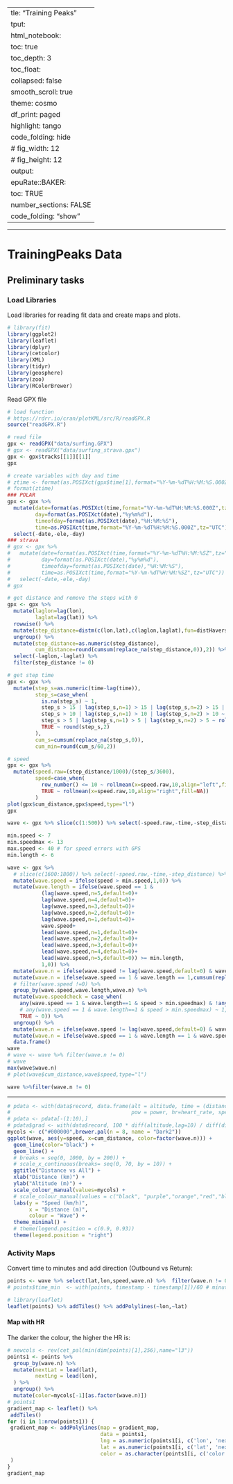   ---
title: "Training Peaks"
output:
  html_notebook:
    toc: true
    toc_depth: 3
    toc_float:
      collapsed: false
      smooth_scroll: true
    theme: cosmo
    df_print: paged
    highlight: tango
    code_folding: hide
    # fig_width: 12
    # fig_height: 12
# output:
#   epuRate::BAKER:
#     toc: TRUE
#     number_sections: FALSE
#     code_folding: "show"
---

<script>
$(document).ready(function() {
  $items = $('div#TOC li');
  $items.each(function(idx) {
    num_ul = $(this).parentsUntil('#TOC').length;
    $(this).css({'text-indent': num_ul * 10, 'padding-left': 0});
  });

});
</script>

***

# TrainingPeaks Data

## Preliminary tasks
### Load Libraries

Load libraries for reading fit data and create maps and plots.

```r
# library(fit)
library(ggplot2)
library(leaflet)
library(dplyr)
library(cetcolor)
library(XML)
library(tidyr)
library(geosphere)
library(zoo)
library(RColorBrewer)
```


Read GPX file

```r
# load function
# https://rdrr.io/cran/plotKML/src/R/readGPX.R
source("readGPX.R")
```

```r
# read file
gpx <- readGPX("data/surfing.GPX")
# gpx <- readGPX("data/surfing_strava.gpx")
gpx <- gpx$tracks[[1]][[1]]
gpx
```

```r
# create variables with day and time
# ztime <- format(as.POSIXct(gpx$time[1],format="%Y-%m-%dT%H:%M:%S.000Z",tz="UTC"),tz="Australia/Melbourne")
# format(ztime)
### POLAR
gpx <- gpx %>%
  mutate(date=format(as.POSIXct(time,format="%Y-%m-%dT%H:%M:%S.000Z",tz="UTC"),tz="Australia/Melbourne"),
         day=format(as.POSIXct(date),"%y%m%d"),
         timeofday=format(as.POSIXct(date),"%H:%M:%S"),
         time=as.POSIXct(time,format="%Y-%m-%dT%H:%M:%S.000Z",tz="UTC")) %>%
  select(-date,-ele,-day)
### strava
# gpx <- gpx %>%
#   mutate(date=format(as.POSIXct(time,format="%Y-%m-%dT%H:%M:%SZ",tz="UTC"),tz="Australia/Melbourne"),
#          day=format(as.POSIXct(date),"%y%m%d"),
#          timeofday=format(as.POSIXct(date),"%H:%M:%S"),
#          time=as.POSIXct(time,format="%Y-%m-%dT%H:%M:%SZ",tz="UTC")) %>%
#   select(-date,-ele,-day)
# gpx
```

```r
# get distance and remove the steps with 0
gpx <- gpx %>% 
  mutate(laglon=lag(lon),
         laglat=lag(lat)) %>% 
  rowwise() %>%
  mutate(step_distance=distm(c(lon,lat),c(laglon,laglat),fun=distHaversine)) %>% 
  ungroup() %>% 
  mutate(step_distance=as.numeric(step_distance),
         cum_distance=round(cumsum(replace_na(step_distance,0)),2)) %>% 
  select(-laglon,-laglat) %>% 
  filter(step_distance != 0)

# get step time
gpx <- gpx %>% 
  mutate(step_s=as.numeric(time-lag(time)),
         step_s=case_when(
           is.na(step_s) ~ 1,
           step_s > 15 | lag(step_s,n=1) > 15 | lag(step_s,n=2) > 15 | lag(step_s,n=3) > 15  ~ rollmean(x=step_s,4,align="right",fill=NA),
           step_s > 10 | lag(step_s,n=1) > 10 | lag(step_s,n=2) > 10 ~ rollmean(x=step_s,3,align="right",fill=NA),
           step_s > 5 | lag(step_s,n=1) > 5 | lag(step_s,n=2) > 5 ~ rollmean(x=step_s,2,align="right",fill=NA),
           TRUE ~ round(step_s,2)
         ),
         cum_s=cumsum(replace_na(step_s,0)),
         cum_min=round(cum_s/60,2))
```


```r
# speed
gpx <- gpx %>% 
  mutate(speed.raw=(step_distance/1000)/(step_s/3600),
         speed=case_when(
           row_number() <= 10 ~ rollmean(x=speed.raw,10,align="left",fill=NA),
           TRUE ~ rollmean(x=speed.raw,10,align="right",fill=NA))
         )
plot(gpx$cum_distance,gpx$speed,type="l")
gpx
```

```r
wave <- gpx %>% slice(c(1:500)) %>% select(-speed.raw,-time,-step_distance)

min.speed <- 7
min.speedmax <- 13
max.speed <- 40 # for speed errors with GPS
min.length <- 6

wave <- gpx %>% 
  # slice(c(1600:1800)) %>% select(-speed.raw,-time,-step_distance) %>%
  mutate(wave.speed = ifelse(speed > min.speed,1,0)) %>% 
  mutate(wave.length = ifelse(wave.speed == 1 &
           (lag(wave.speed,n=5,default=0)+
           lag(wave.speed,n=4,default=0)+
           lag(wave.speed,n=3,default=0)+
           lag(wave.speed,n=2,default=0)+
           lag(wave.speed,n=1,default=0)+
           wave.speed+
           lead(wave.speed,n=1,default=0)+
           lead(wave.speed,n=2,default=0)+
           lead(wave.speed,n=3,default=0)+
           lead(wave.speed,n=4,default=0)+
           lead(wave.speed,n=5,default=0)) >= min.length,
           1,0)) %>%
  mutate(wave.n = ifelse(wave.speed != lag(wave.speed,default=0) & wave.speed == 1 & wave.length == 1,1,0)) %>%
  mutate(wave.n = ifelse(wave.speed == 1 & wave.length == 1,cumsum(replace_na(wave.n,0)),0)) %>%
  # filter(wave.speed !=0) %>% 
  group_by(wave.speed,wave.length,wave.n) %>%
  mutate(wave.speedcheck = case_when(
    any(wave.speed == 1 & wave.length==1 & speed > min.speedmax) & !any(speed.raw > max.speed & speed > min.speedmax) ~ 1,
    # any(wave.speed == 1 & wave.length==1 & speed > min.speedmax) ~ 1,
    TRUE ~ 0)) %>%
  ungroup() %>%
  mutate(wave.n = ifelse(wave.speed != lag(wave.speed,default=0) & wave.speed == 1 & wave.length == 1 & wave.speedcheck == 1,1,0)) %>%
  mutate(wave.n = ifelse(wave.speed == 1 & wave.length == 1 & wave.speedcheck == 1,cumsum(replace_na(wave.n,0)),0)) %>%
  data.frame()
wave
# wave <- wave %>% filter(wave.n != 0)
# wave
max(wave$wave.n)
# plot(wave$cum_distance,wave$speed,type="l")
```

```r
wave %>%filter(wave.n != 0)
```

################################
################################

*** 

```r
# pdata <- with(data$record, data.frame(alt = altitude, time = (distance-distance[1])/1000,
#                                       pow = power, hr=heart_rate, speed=speed, cad=cadence))
# pdata <- pdata[-(1:10),]
# pdata$grad <- with(data$record, 100 * diff(altitude,lag=10) / diff(distance,lag=10))
mycols <- c("#000000",brewer.pal(n = 8, name = "Dark2"))
ggplot(wave, aes(y=speed, x=cum_distance, color=factor(wave.n))) +
  geom_line(color="black") +
  geom_line() +
  # breaks = seq(0, 1000, by = 200)) +
  # scale_x_continuous(breaks= seq(0, 70, by = 10)) +
  ggtitle("Distance vs All") +
  xlab("Distance (km)") +
  ylab("Altitude (m)") +
  scale_colour_manual(values=mycols) +
  # scale_colour_manual(values = c("black", "purple","orange","red","blue","green")) +
  labs(y = "Speed (km/h)",
       x = "Distance (m)",
       colour = "Wave") +
  theme_minimal() +
  # theme(legend.position = c(0.9, 0.93))
  theme(legend.position = "right")
```


### Activity Maps

Convert time to minutes and add direction (Outbound vs Return):
 
```r
points <- wave %>% select(lat,lon,speed,wave.n) %>%  filter(wave.n != 0)
# points$time_min  <- with(points, timestamp - timestamp[1])/60 # minutes of riding
```

```r
# library(leaflet)
leaflet(points) %>% addTiles() %>% addPolylines(~lon,~lat)
```

#### Map with HR

The darker the colour, the higher the HR is:

```r
# newcols <- rev(cet_pal(min(dim(points)[1],256),name="l3"))
points1 <- points %>%
  group_by(wave.n) %>% 
  mutate(nextLat = lead(lat),
         nextLng = lead(lon),
  ) %>% 
  ungroup() %>% 
  mutate(color=mycols[-1][as.factor(wave.n)])
# points1
gradient_map <- leaflet() %>%
 addTiles()
for (i in 1:nrow(points1)) {
 gradient_map <- addPolylines(map = gradient_map,
                              data = points1,
                              lng = as.numeric(points1[i, c('lon', 'nextLng')]),
                              lat = as.numeric(points1[i, c('lat', 'nextLat')]),
                              color = as.character(points1[i, c('color')])
 )
}
gradient_map
```